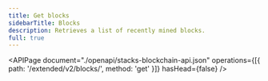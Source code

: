 ```yaml
---
title: Get blocks
sidebarTitle: Blocks
description: Retrieves a list of recently mined blocks.
full: true
---
```


<APIPage
  document="./openapi/stacks-blockchain-api.json"
  operations={[{ path: '/extended/v2/blocks/', method: 'get' }]}
  hasHead={false}
/>
